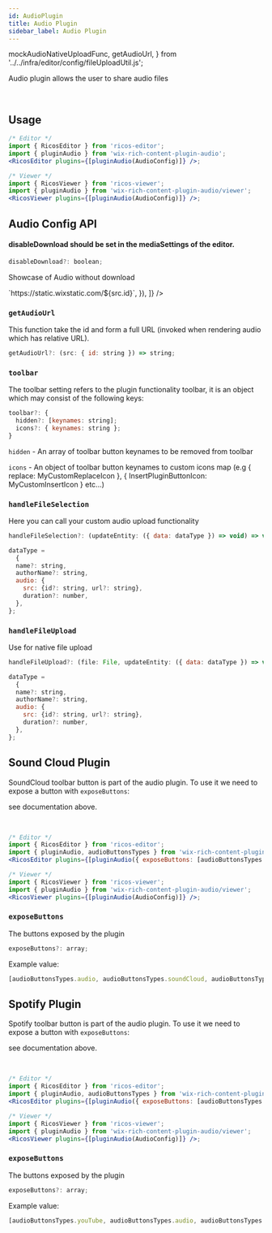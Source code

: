 ```yaml
---
id: AudioPlugin
title: Audio Plugin
sidebar_label: Audio Plugin
---
```


  mockAudioNativeUploadFunc,
  getAudioUrl,
} from '../../infra/editor/config/fileUploadUtil.js';

Audio plugin allows the user to share audio files

<div className="card">
  <RicosEditorWithMobile
    content={createContent('Add A Audio!')}
    placeholder={'Type here!'}
    plugins={[pluginAudio({ handleFileUpload: mockAudioNativeUploadFunc, getAudioUrl })]}
  />
</div>
<br />

## Usage

```jsx
/* Editor */
import { RicosEditor } from 'ricos-editor';
import { pluginAudio } from 'wix-rich-content-plugin-audio';
<RicosEditor plugins={[pluginAudio(AudioConfig)]} />;

/* Viewer */
import { RicosViewer } from 'ricos-viewer';
import { pluginAudio } from 'wix-rich-content-plugin-audio/viewer';
<RicosViewer plugins={[pluginAudio(AudioConfig)]} />;
```

## Audio Config API

#### disableDownload should be set in the mediaSettings of the editor.

```jsx
disableDownload?: boolean;
```

Showcase of Audio without download

<div className="card">
  <RicosViewer
    content={audioContent}
    placeholder={'Type here!'}
    plugins={[
      pluginAudioViewer({
        getAudioUrl: src => `https://static.wixstatic.com/${src.id}`,
      }),
    ]}
  />
</div>

### `getAudioUrl`

This function take the id and form a full URL (invoked when rendering audio which has relative URL).

```jsx
getAudioUrl?: (src: { id: string }) => string;
```


### `toolbar`

The toolbar setting refers to the plugin functionality toolbar, it is an object which may consist of the following keys:

```jsx
toolbar?: {
  hidden?: [keynames: string];
  icons?: { keynames: string };
}
```

`hidden` - An array of toolbar button keynames to be removed from toolbar

`icons` - An object of toolbar button keynames to custom icons map (e.g { replace: MyCustomReplaceIcon }, { InsertPluginButtonIcon: MyCustomInsertIcon } etc...)

### `handleFileSelection`

Here you can call your custom audio upload functionality

```jsx
handleFileSelection?: (updateEntity: ({ data: dataType }) => void) => void;

dataType =
  {
  name?: string,
  authorName?: string,
  audio: {
    src: {id?: string, url?: string},
    duration?: number,
  },
};
```

### `handleFileUpload`

Use for native file upload

```jsx
handleFileUpload?: (file: File, updateEntity: ({ data: dataType }) => void) => void;

dataType =
  {
  name?: string,
  authorName?: string,
  audio: {
    src: {id?: string, url?: string},
    duration?: number,
  },
};
```

## Sound Cloud Plugin

SoundCloud toolbar button is part of the audio plugin. To use it we need to expose a button with `exposeButtons`:

see documentation above.

<div className="card">
  <RicosEditorWithMobile
    content={createContent('Add A SoundCloud!')}
    placeholder={'Type here!'}
    plugins={[
      pluginAudio({
        handleFileUpload: mockAudioNativeUploadFunc,
        getAudioUrl,
        exposeButtons: ['soundCloud', 'audio'],
      }),
    ]}
  />
</div>
<br />

```jsx
/* Editor */
import { RicosEditor } from 'ricos-editor';
import { pluginAudio, audioButtonsTypes } from 'wix-rich-content-plugin-audio';
<RicosEditor plugins={[pluginAudio({ exposeButtons: [audioButtonsTypes.soundCloud] })]} />;

/* Viewer */
import { RicosViewer } from 'ricos-viewer';
import { pluginAudio } from 'wix-rich-content-plugin-audio/viewer';
<RicosViewer plugins={[pluginAudio(AudioConfig)]} />;
```

### `exposeButtons`

The buttons exposed by the plugin

```jsx
exposeButtons?: array;
```

Example value:

```jsx
[audioButtonsTypes.audio, audioButtonsTypes.soundCloud, audioButtonsTypes.spotify];
```

## Spotify Plugin

Spotify toolbar button is part of the audio plugin. To use it we need to expose a button with `exposeButtons`:

see documentation above.

<div className="card">
  <RicosEditorWithMobile
    content={createContent('Add A Spotify!')}
    placeholder={'Type here!'}
    plugins={[
      pluginAudio({
        handleFileUpload: mockAudioNativeUploadFunc,
        getAudioUrl,
        exposeButtons: ['spotify', 'audio'],
      }),
    ]}
  />
</div>
<br />

```jsx
/* Editor */
import { RicosEditor } from 'ricos-editor';
import { pluginAudio, audioButtonsTypes } from 'wix-rich-content-plugin-audio';
<RicosEditor plugins={[pluginAudio({ exposeButtons: [audioButtonsTypes.spotify] })]} />;

/* Viewer */
import { RicosViewer } from 'ricos-viewer';
import { pluginAudio } from 'wix-rich-content-plugin-audio/viewer';
<RicosViewer plugins={[pluginAudio(AudioConfig)]} />;
```

### `exposeButtons`

The buttons exposed by the plugin

```jsx
exposeButtons?: array;
```

Example value:

```jsx
[audioButtonsTypes.youTube, audioButtonsTypes.audio, audioButtonsTypes.soundCloud];
```
